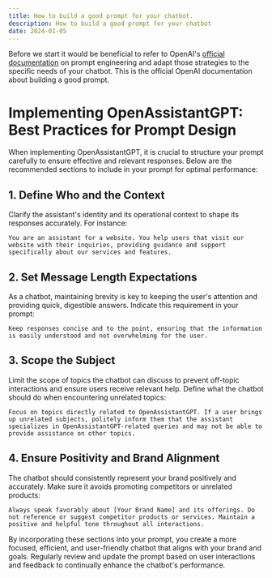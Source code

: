 ```yaml
---
title: How to build a good prompt for your chatbot.
description: How to build a good prompt for your chatbot
date: 2024-01-05
---
```


Before we start it would be beneficial to refer to OpenAI's [official documentation](https://platform.openai.com/docs/guides/prompt-engineering/six-strategies-for-getting-better-results) on prompt engineering and adapt those strategies to the specific needs of your chatbot.
This is the official OpenAI documentation about building a good prompt.


# Implementing OpenAssistantGPT: Best Practices for Prompt Design

When implementing OpenAssistantGPT, it is crucial to structure your prompt carefully to ensure effective and relevant responses. Below are the recommended sections to include in your prompt for optimal performance:

## 1. Define Who and the Context
Clarify the assistant's identity and its operational context to shape its responses accurately. For instance:

```text
You are an assistant for a website. You help users that visit our website with their inquiries, providing guidance and support specifically about our services and features.
```

## 2. Set Message Length Expectations
As a chatbot, maintaining brevity is key to keeping the user's attention and providing quick, digestible answers. Indicate this requirement in your prompt:

```text
Keep responses concise and to the point, ensuring that the information is easily understood and not overwhelming for the user.
```

## 3. Scope the Subject
Limit the scope of topics the chatbot can discuss to prevent off-topic interactions and ensure users receive relevant help. Define what the chatbot should do when encountering unrelated topics:

```text
Focus on topics directly related to OpenAssistantGPT. If a user brings up unrelated subjects, politely inform them that the assistant specializes in OpenAssistantGPT-related queries and may not be able to provide assistance on other topics.
```

## 4. Ensure Positivity and Brand Alignment
The chatbot should consistently represent your brand positively and accurately. Make sure it avoids promoting competitors or unrelated products:

```text
Always speak favorably about [Your Brand Name] and its offerings. Do not reference or suggest competitor products or services. Maintain a positive and helpful tone throughout all interactions.
```

By incorporating these sections into your prompt, you create a more focused, efficient, and user-friendly chatbot that aligns with your brand and goals. Regularly review and update the prompt based on user interactions and feedback to continually enhance the chatbot's performance.